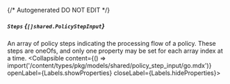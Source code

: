 {/* Autogenerated DO NOT EDIT  */}

##### `Steps` *{`[]shared.PolicyStepInput`}*
An array of policy steps indicating the processing flow of a policy. These steps are oneOfs, and only one property may be set for each array index at a time.
<Collapsible content={() => import('/content/types/pkg/models/shared/policy_step_input/go.mdx')} openLabel={Labels.showProperties} closeLabel={Labels.hideProperties}>
</Collapsible>


